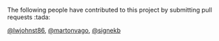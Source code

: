 The following people have contributed to this project by submitting pull requests :tada:

 [\@lwjohnst86](https://github.com/lwjohnst86), [\@martonvago](https://github.com/martonvago), [\@signekb](https://github.com/signekb)
